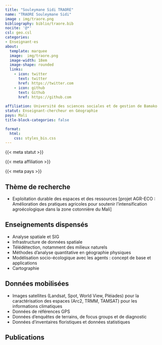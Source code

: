 ```yaml
---
title: "Souleymane Sidi TRAORE"
name: "TRAORE Souleymane Sidi"
image : img/traore.png
bibliography: biblio/traore.bib
nocite: '@*'
csl: geo.csl
categories: 
- Enseignant·es
about:
  template: marquee
  image:  img/traore.png
  image-width: 18em
  image-shape: rounded
  links:
    - icon: twitter
      text: twitter
      href: https://twitter.com
    - icon: github
      text: Github
      href: https://github.com
      
affiliation: Université des sciences sociales et de gestion de Bamako
statut: Enseignant-chercheur en Géographie
pays: Mali
title-block-categories: false

format:
  html: 
    css: styles_bis.css
---
```


::: {#profil}
::: {#statut}
{{< meta statut >}}
:::

::: {#affiliation}
{{< meta affiliation >}}
:::

::: {#pays}
<i class="bi bi-globe2"></i> {{< meta pays >}}\
:::
:::

## <i class="bi bi-ui-checks-grid"></i> Thème de recherche

::: {#liste}
-   Exploitation durable des espaces et des ressources \[projet AGR-ECO : Amélioration des pratiques agricoles pour soutenir l'intensification agroécologique dans la zone cotonnière du Mali\]
:::

## <i class="bi bi-person-video3"></i> Enseignements dispensés

<div>

-   Analyse spatiale et SIG
-   Infrastructure de données spatiale
-   Télédétection, notamment des milieux naturels
-   Méthodes d'analyse quantitative en géographie physiques
-   Modélisation socio-écologique avec les agents : concept de base et applications
-   Cartographie

</div>

## <i class="bi bi-clipboard-data"></i> Données mobilisées

-   Images satellites (Landsat, Spot, World View, Pléiades) pour la caractérisation des espaces (Arc2, TRMM, TAMSAT) pour les informations climatiques
-   Données de références GPS
-   Données d'enquêtes de terrains, de focus groups et de diagnostic
-   Données d'inventaires floristiques et données statistiques

## <i class="bi bi-file-earmark-text"></i> Publications

::: {#refs}
:::
